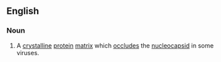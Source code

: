 ==English==


===Noun===
{{en-noun|sg=[[occlusion body]]|occlusion bodies}}

#{{virology}} A [[crystalline]] [[protein]] [[matrix]] which [[occlude]]s the [[nucleocapsid]] in some viruses.